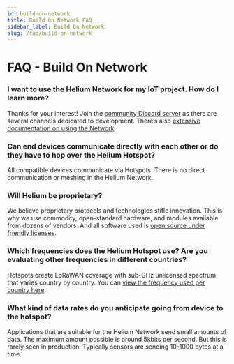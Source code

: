 ```yaml
---
id: build-on-network
title: Build On Network FAQ
sidebar_label: Build On Network
slug: /faq/build-on-network
---
```


# FAQ - Build On Network

### I want to use the Helium Network for my IoT project. How do I learn more?

Thanks for your interest! Join the
[community Discord server](https://discord.gg/helium) as there are several
channels dedicated to development. There’s also
[extensive documentation on using the Network](https://docs.helium.com/use-the-network).

### Can end devices communicate directly with each other or do they have to hop over the Helium Hotspot?

All compatible devices communicate via Hotspots. There is no direct
communication or meshing in the Helium Network.

### Will Helium be proprietary?

We believe proprietary protocols and technologies stifle innovation. This is why
we use commodity, open-standard hardware, and modules available from dozens of
vendors. And all software used is
[open source under friendly licenses](https://docs.helium.com/open-source/open-source/#helium-is-open-source).

### Which frequencies does the Helium Hotspot use? Are you evaluating other frequencies in different countries?

Hotspots create LoRaWAN coverage with sub-GHz unlicensed spectrum that varies
country by country. You can
[view the frequency used per country here](https://docs.helium.com/lorawan-on-helium/frequency-plans).

### What kind of data rates do you anticipate going from device to the hotspot?

Applications that are suitable for the Helium Network send small amounts of
data. The maximum amount possible is around 5kbits per second. But this is
rarely seen in production. Typically sensors are sending 10-1000 bytes at a
time.
